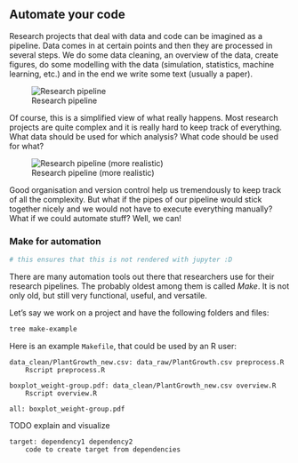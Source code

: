 ## Automate your code

Research projects that deal with data and code can be imagined as a pipeline.
Data comes in at certain points and then they are processed in several steps.
We do some data cleaning, an overview of the data, create figures, do some 
modelling with the data (simulation, statistics, machine learning, etc.) and
in the end we write some text (usually a paper).

::: captioned-image-container
![Research pipeline](images/pipeline-simple.jpg){fig-alt="A pipeline."}
:::

Of course, this is a simplified view of what really happens. Most research 
projects are quite complex and it is really hard to keep track of everything.
What data should be used for which analysis? What code should be used for what?

::: captioned-image-container
![Research pipeline (more realistic)](images/pipeline.jpg){fig-alt="A complex pipeline with many pipes and forks."}
:::

Good organisation and version control help us tremendously to keep track of all
the complexity. But what if the pipes of our pipeline would stick together nicely
and we would not have to execute everything manually? What if we could 
automate stuff? Well, we can!

### Make for automation
```r
# this ensures that this is not rendered with jupyter :D
```

There are many automation tools out there that researchers use for their research
pipelines. The probably oldest among them is called *Make*. It is not only old,
but still very functional, useful, and versatile.

Let's say we work on a project and have the following folders and files:

```sh
tree make-example
```

Here is an example `Makefile`, that could be used by an R user:


```.makefile
data_clean/PlantGrowth_new.csv: data_raw/PlantGrowth.csv preprocess.R
	Rscript preprocess.R

boxplot_weight-group.pdf: data_clean/PlantGrowth_new.csv overview.R
	Rscript overview.R

all: boxplot_weight-group.pdf
```

TODO explain and visualize

```.makefile
target: dependency1 dependency2
	code to create target from dependencies
```
